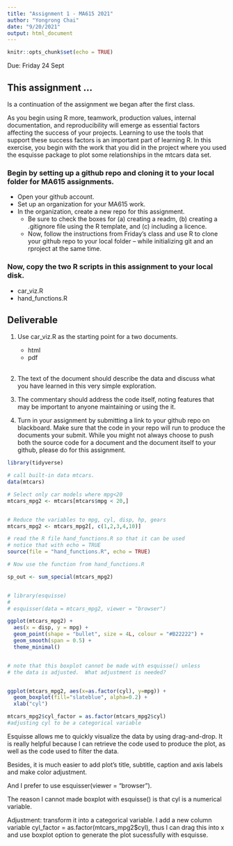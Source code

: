```yaml
---
title: "Assignment 1 - MA615 2021"
author: "Yongrong Chai"
date: "9/20/2021"
output: html_document
---
```


```r
knitr::opts_chunk$set(echo = TRUE)
```

Due: Friday 24 Sept

## This assignment ...

Is a continuation of the assignment we began after the first class.

As you begin using R more, teamwork, production values, internal documentation, and reproducibility will emerge as essential factors affecting the success of your projects. Learning to use the tools that support these success factors is an important part of learning R. In this exercise, you begin with the work that you did in the project where you used the esquisse package to plot some relationships in the mtcars data set.

### Begin by setting up a github repo and cloning it to your local folder for MA615 assignments.

 - Open your github account. 
 - Set up an organization for your MA615 work.
 - In the organization, create a new repo for this assignment.
    + Be sure to check the boxes for (a) creating a readm, (b) creating a .gitignore file using the R template, and (c) including a licence.
    + Now, follow the instructions from Friday's class and use R to clone your github repo to your local folder -- while initializing git and an rproject at the same time.
    
### Now, copy the two R scripts in this assignment to your local disk. 

 - car_viz.R
 - hand_functions.R
 

## Deliverable

 1. Use car_viz.R as the starting point for a two documents.
    - html
    - pdf <br><br>

 
 2. The text of the document should describe the data and discuss what you have learned in this very simple exploration.
 
 3. The commentary should address the code itself, noting features that may be important to anyone maintaining or using the it.
 
 4. Turn in your assignment by submitting a link to your github repo on blackboard.  Make sure that the code in your repo will run to produce the documents your submit.  While you might not always choose to push both the source code for a document and the document itself to your github, please do for this assignment.
 
 
 
 
  
```r
library(tidyverse)

# call built-in data mtcars.
data(mtcars)

# Select only car models where mpg<20
mtcars_mpg2 <- mtcars[mtcars$mpg < 20,]


# Reduce the variables to mpg, cyl, disp, hp, gears
mtcars_mpg2 <- mtcars_mpg2[, c(1,2,3,4,10)]

# read the R file hand_functions.R so that it can be used
# notice that with echo = TRUE 
source(file = "hand_functions.R", echo = TRUE)
```

```r
# Now use the function from hand_functions.R

sp_out <- sum_special(mtcars_mpg2)


# library(esquisse)
# 
# esquisser(data = mtcars_mpg2, viewer = "browser")
```

```r
ggplot(mtcars_mpg2) +
  aes(x = disp, y = mpg) +
  geom_point(shape = "bullet", size = 4L, colour = "#B22222") +
  geom_smooth(span = 0.5) +
  theme_minimal()


# note that this boxplot cannot be made with esquisse() unless
# the data is adjusted.  What adjustment is needed?


ggplot(mtcars_mpg2, aes(x=as.factor(cyl), y=mpg)) + 
  geom_boxplot(fill="slateblue", alpha=0.2) + 
  xlab("cyl")

mtcars_mpg2$cyl_factor = as.factor(mtcars_mpg2$cyl)
#adjusting cyl to be a categorical variable
```




Esquisse allows me to quickly visualize the data by using drag-and-drop. It is really helpful because I can retrieve the code used to produce the plot, as well as the code used to filter the data.  

Besides, it is much easier to add plot’s title, subtitle, caption and axis labels and make color adjustment.  

And I prefer to use esquisser(viewer = "browser”).


The reason I cannot made boxplot with esquisse() is that cyl is a numerical variable.  

Adjustment: transform it into a categorical variable. I add a new column variable cyl_factor = as.factor(mtcars_mpg2$cyl), thus I can drag this into x and use boxplot option to generate the plot sucessfully with esquisse.






 
 
